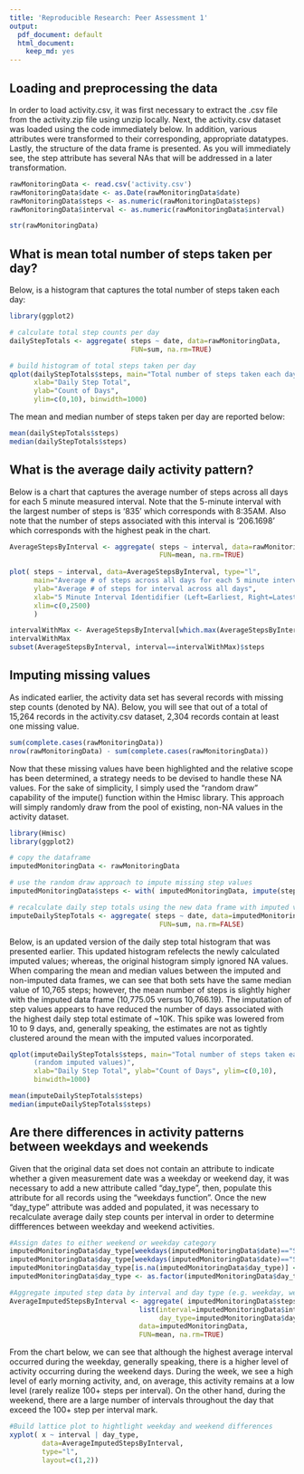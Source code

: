 ```yaml
---
title: 'Reproducible Research: Peer Assessment 1'
output:
  pdf_document: default
  html_document:
    keep_md: yes
---
```



## Loading and preprocessing the data

In order to load activity.csv, it was first necessary to extract the .csv file
from the activity.zip file using unzip locally.  Next, the activity.csv dataset
was loaded using the code immediately below.  In addition, various attributes 
were transformed to their corresponding, appropriate datatypes.  Lastly,
the structure of the data frame is presented.  As you will immediately see,
the step attribute has several NAs that will be addressed in a later
transformation.

```r
rawMonitoringData <- read.csv('activity.csv')
rawMonitoringData$date <- as.Date(rawMonitoringData$date)
rawMonitoringData$steps <- as.numeric(rawMonitoringData$steps)
rawMonitoringData$interval <- as.numeric(rawMonitoringData$interval)

str(rawMonitoringData)
```

## What is mean total number of steps taken per day?

Below, is a histogram that captures the total number of steps taken each day:

```r
library(ggplot2)

# calculate total step counts per day
dailyStepTotals <- aggregate( steps ~ date, data=rawMonitoringData,
                              FUN=sum, na.rm=TRUE)

# build histogram of total steps taken per day
qplot(dailyStepTotals$steps, main="Total number of steps taken each day", 
      xlab="Daily Step Total", 
      ylab="Count of Days",
      ylim=c(0,10), binwidth=1000)
```

The mean and median number of steps taken per day are reported below:
```r
mean(dailyStepTotals$steps)
median(dailyStepTotals$steps)
```

## What is the average daily activity pattern?

Below is a chart that captures the average number of steps across all days
for each 5 minute measured interval.  Note that the 5-minute interval with
the largest number of steps is '835' which corresponds with 8:35AM.  Also note
that the number of steps associated with this interval is '206.1698' which
corresponds with the highest peak in the chart.

```r
AverageStepsByInterval <- aggregate( steps ~ interval, data=rawMonitoringData,
                                     FUN=mean, na.rm=TRUE)
                                     
plot( steps ~ interval, data=AverageStepsByInterval, type="l",
      main="Average # of steps across all days for each 5 minute interval",
      ylab="Average # of steps for interval across all days",
      xlab="5 Minute Interval Identidifier (Left=Earliest, Right=Latest)",
      xlim=c(0,2500)
      )

intervalWithMax <- AverageStepsByInterval[which.max(AverageStepsByInterval$steps),]$interval
intervalWithMax
subset(AverageStepsByInterval, interval==intervalWithMax)$steps
```


## Imputing missing values

<!--
 Calculate and report total # of missing values in dataset (Tot# NA rows)
 -->
 As indicated earlier, the activity data set has several records with missing
 step counts (denoted by NA).  Below, you will see that out of a total 
 of 15,264 records in the activity.csv dataset, 2,304 records contain at least
 one missing value.

```r
sum(complete.cases(rawMonitoringData))
nrow(rawMonitoringData) - sum(complete.cases(rawMonitoringData))
```

<!--
 Devise a strategy for filling in all of the missing values in the dataset. The strategy does not need to be     sophisticated. For example, you could use the mean/median for that day, or the mean for that 5-minute interval,   etc.
 -->

Now that these missing values have been highlighted and the relative scope has
been determined, a strategy needs to be devised to handle these NA values.
For the sake of simplicity, I simply used the "random draw" capability of the
impute() function within the Hmisc library.  This approach will simply randomly
draw from the pool of existing, non-NA values in the activity dataset.

```r
library(Hmisc)
library(ggplot2)

# copy the dataframe
imputedMonitoringData <- rawMonitoringData

# use the random draw approach to impute missing step values
imputedMonitoringData$steps <- with( imputedMonitoringData, impute(steps,"random") )

# recalculate daily step totals using the new data frame with imputed values.
imputeDailyStepTotals <- aggregate( steps ~ date, data=imputedMonitoringData,
                                     FUN=sum, na.rm=FALSE)
```

Below, is an updated version of the daily step total histogram that was 
presented earlier.  This updated histogram refelects the newly calculated 
imputed values; whereas, the original histogram simply ignored NA values.
When comparing the mean and median values between the imputed and non-imputed
data frames, we can see that both sets have the same median value of 10,765 steps;
however, the mean number of steps is slightly higher with the imputed data frame
(10,775.05 versus 10,766.19).  The imputation of step values appears to have
reduced the number of days associated with the highest daily step total estimate
of ~10K.  This spike was lowered from 10 to 9 days, and, generally speaking, 
the estimates are not as tightly clustered around the mean with the imputed
values incorporated.

```r
qplot(imputeDailyStepTotals$steps, main="Total number of steps taken each day
      (random imputed values)", 
      xlab="Daily Step Total", ylab="Count of Days", ylim=c(0,10), 
      binwidth=1000)

mean(imputeDailyStepTotals$steps)
median(imputeDailyStepTotals$steps)
```

## Are there differences in activity patterns between weekdays and weekends

Given that the original data set does not contain an attribute to indicate
whether a given measurement date was a weekday or weekend day, it was necessary
to add a new attribute called "day_type", then, populate this attribute for
all records using the "weekdays function".  Once the new "day_type" attribute
was added and populated, it was necessary to recalculate average daily
step counts per interval in order to determine diffferences between weekday
and weekend activities.

```r

#Assign dates to either weekend or weekday category
imputedMonitoringData$day_type[weekdays(imputedMonitoringData$date)=="Saturday"] <- "weekend"
imputedMonitoringData$day_type[weekdays(imputedMonitoringData$date)=="Sunday"] <- "weekend"
imputedMonitoringData$day_type[is.na(imputedMonitoringData$day_type)] <- "weekday"
imputedMonitoringData$day_type <- as.factor(imputedMonitoringData$day_type)

#Aggregate imputed step data by interval and day type (e.g. weekday, weekend)
AverageImputedStepsByInterval <- aggregate( imputedMonitoringData$steps,
                                list(interval=imputedMonitoringData$interval,
                                     day_type=imputedMonitoringData$day_type), 
                                data=imputedMonitoringData,
                                FUN=mean, na.rm=TRUE)
```

From the chart below, we can see that although the highest average interval
occurred during the weekday, generally speaking, there is a higher level of
activity occurring during the weekend days.  During the week, we see a 
high level of early morning activity, and, on average, this activity remains
at a low level (rarely realize 100+ steps per interval).  On the other hand, 
during the weekend, there are a large number of intervals throughout the day
that exceed the 100+ step per interval mark.
```r

#Build lattice plot to hightlight weekday and weekend differences
xyplot( x ~ interval | day_type, 
        data=AverageImputedStepsByInterval,
        type="l",
        layout=c(1,2))
```


